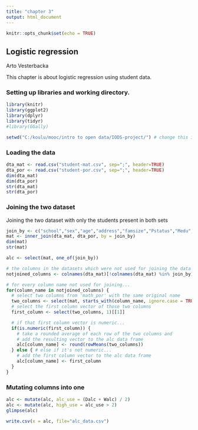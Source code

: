 ```yaml
---
title: "chapter 3"
output: html_document
---
```


```r
knitr::opts_chunk$set(echo = TRUE)
```

## Logistic regression

Arto Vesterbacka

This chapter is about logistic regression using student data.

### Setting up libraries and working directory.

```r
library(knitr)
library(ggplot2)
library(dplyr)
library(tidyr)
#library(GGally)
```

```r
setwd("C:/koulu/mooc/intro to open data/IODS-project/") # change this if you wish to run the code on your computer
```

### Loading the data

```r
dta_mat <- read.csv("student-mat.csv", sep=";", header=TRUE)
dta_por <- read.csv("student-por.csv", sep=";", header=TRUE)
dim(dta_mat)
dim(dta_por)
str(dta_mat)
str(dta_por)
```

### Joining the two dataset

Joining the two dataset with only the students present in both sets

```r
join_by <- c("school","sex","age","address","famsize","Pstatus","Medu","Fedu","Mjob","Fjob","reason","nursery","internet")
mat <- inner_join(dta_mat, dta_por, by = join_by)
dim(mat)
str(mat)
```

```r

alc <- select(mat, one_of(join_by))

# the columns in the datasets which were not used for joining the data
notjoined_columns <- colnames(dta_mat)[!colnames(dta_mat) %in% join_by]

# for every column name not used for joining...
for(column_name in notjoined_columns) {
  # select two columns from 'math_por' with the same original name
  two_columns <- select(mat, starts_with(column_name, ignore.case = TRUE))
  # select the first column vector of those two columns
  first_column <- select(two_columns, 1)[[1]]

  # if that first column vector is numeric...
  if(is.numeric(first_column)) {
    # take a rounded average of each row of the two columns and
    # add the resulting vector to the alc data frame
    alc[column_name] <- round(rowMeans(two_columns))
  } else { # else if it's not numeric...
    # add the first column vector to the alc data frame
    alc[column_name] <- first_column
  }
}

```
### Mutating columns into one
```r
alc <- mutate(alc, alc_use = (Dalc + Walc) / 2)
alc <- mutate(alc, high_use = alc_use > 2)
glimpse(alc)
```
```r
write.csv(x = alc, file="alc_data.csv")
```


